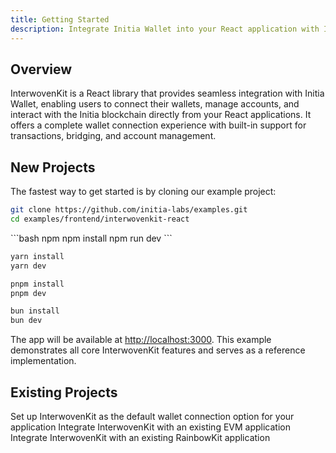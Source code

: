 ```yaml
---
title: Getting Started
description: Integrate Initia Wallet into your React application with InterwovenKit
---
```


## Overview

InterwovenKit is a React library that provides seamless integration with Initia Wallet, enabling users to connect their wallets, manage accounts, and interact with the Initia blockchain directly from your React applications. It offers a complete wallet connection experience with built-in support for transactions, bridging, and account management.

## New Projects

The fastest way to get started is by cloning our example project:

```bash
git clone https://github.com/initia-labs/examples.git
cd examples/frontend/interwovenkit-react
```

<CodeGroup>
  ```bash npm
  npm install
  npm run dev
  ```

  ```bash yarn
  yarn install
  yarn dev
  ```

  ```bash pnpm
  pnpm install
  pnpm dev
  ```

  ```bash bun
  bun install
  bun dev
  ```
</CodeGroup>

The app will be available at [http://localhost:3000](http://localhost:3000/). This example demonstrates all core InterwovenKit features and serves as a reference implementation.

## Existing Projects

<CardGroup>
  <Card
    title="Native Integration"
    icon="wallet"
    href="/developers/developer-guides/frontend/interwovenkit/integrations/native">
    Set up InterwovenKit as the default wallet connection option for your application
  </Card>
  <Card 
    title="EVM Integration" 
    icon="ethereum"
    href="/developers/developer-guides/frontend/interwovenkit/integrations/evm">
    Integrate InterwovenKit with an existing EVM application
  </Card>
  <Card
    title="RainbowKit Integration"
    icon="rainbow"
    href="/developers/developer-guides/frontend/interwovenkit/integrations/rainbowkit">
    Integrate InterwovenKit with an existing RainbowKit application
  </Card>
</CardGroup>